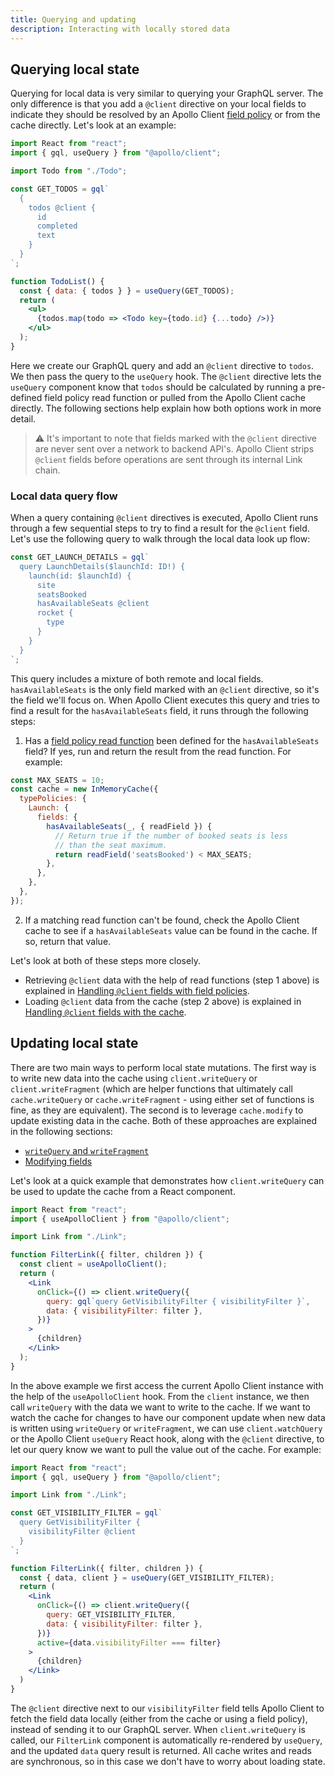 ```yaml
---
title: Querying and updating
description: Interacting with locally stored data
---
```


## Querying local state

Querying for local data is very similar to querying your GraphQL server. The only difference is that you add a `@client` directive on your local fields to indicate they should be resolved by an Apollo Client [field policy](../caching/cache-field-behavior/) or from the cache directly. Let's look at an example:

```jsx
import React from "react";
import { gql, useQuery } from "@apollo/client";

import Todo from "./Todo";

const GET_TODOS = gql`
  {
    todos @client {
      id
      completed
      text
    }
  }
`;

function TodoList() {
  const { data: { todos } } = useQuery(GET_TODOS);
  return (
    <ul>
      {todos.map(todo => <Todo key={todo.id} {...todo} />)}
    </ul>
  );
}
```

Here we create our GraphQL query and add an `@client` directive to `todos`. We then pass the query to the `useQuery` hook. The `@client` directive lets the `useQuery` component know that `todos` should be calculated by running a pre-defined field policy read function or pulled from the Apollo Client cache directly. The following sections help explain how both options work in more detail.

> ⚠️ It's important to note that fields marked with the `@client` directive are never sent over a network to backend API's. Apollo Client strips `@client` fields before operations are sent through its internal Link chain.

### Local data query flow

When a query containing `@client` directives is executed, Apollo Client runs through a few sequential steps to try to find a result for the `@client` field. Let's use the following query to walk through the local data look up flow:

```js
const GET_LAUNCH_DETAILS = gql`
  query LaunchDetails($launchId: ID!) {
    launch(id: $launchId) {
      site
      seatsBooked
      hasAvailableSeats @client
      rocket {
        type
      }
    }
  }
`;
```

This query includes a mixture of both remote and local fields. `hasAvailableSeats` is the only field marked with an `@client` directive, so it's the field we'll focus on. When Apollo Client executes this query and tries to find a result for the `hasAvailableSeats` field, it runs through the following steps:

1. Has a [field policy read function](../caching/cache-field-behavior/#the-read-function) been defined for the `hasAvailableSeats` field? If yes, run and return the result from the read function. For example:

```js
const MAX_SEATS = 10;
const cache = new InMemoryCache({
  typePolicies: {
    Launch: {
      fields: {
        hasAvailableSeats(_, { readField }) {
          // Return true if the number of booked seats is less
          // than the seat maximum.
          return readField('seatsBooked') < MAX_SEATS;
        },
      },
    },
  },
});
```

2. If a matching read function can't be found, check the Apollo Client cache to see if a `hasAvailableSeats` value can be found in the cache. If so, return that value.

Let's look at both of these steps more closely.

- Retrieving `@client` data with the help of read functions (step 1 above) is explained in [Handling `@client` fields with field policies](./managing-state-with-field-policies#handling-client-fields-with-field-policies).
- Loading `@client` data from the cache (step 2 above) is explained in [Handling `@client` fields with the cache](./managing-state-with-field-policies#handling-client-fields-with-the-cache).

## Updating local state

There are two main ways to perform local state mutations. The first way is to write new data into the cache using `client.writeQuery` or `client.writeFragment` (which are helper functions that ultimately call `cache.writeQuery` or `cache.writeFragment` - using either set of functions is fine, as they are equivalent). The second is to leverage `cache.modify` to update existing data in the cache. Both of these approaches are explained in the following sections:

- [`writeQuery` and `writeFragment`](../caching/cache-interaction/#writequery-and-writefragment)
- [Modifying fields](../caching/cache-interaction/#modifying-fields)

Let's look at a quick example that demonstrates how `client.writeQuery` can be used to update the cache from a React component.

```jsx
import React from "react";
import { useApolloClient } from "@apollo/client";

import Link from "./Link";

function FilterLink({ filter, children }) {
  const client = useApolloClient();
  return (
    <Link
      onClick={() => client.writeQuery({
        query: gql`query GetVisibilityFilter { visibilityFilter }`,
        data: { visibilityFilter: filter },
      })}
    >
      {children}
    </Link>
  );
}
```

In the above example we first access the current Apollo Client instance with the help of the `useApolloClient` hook. From the `client` instance, we then call `writeQuery` with the data we want to write to the cache. If we want to watch the cache for changes to have our component update when new data is written using `writeQuery` or `writeFragment`, we can use `client.watchQuery` or the Apollo Client `useQuery` React hook, along with the `@client` directive, to let our query know we want to pull the value out of the cache.  For example:

```jsx
import React from "react";
import { gql, useQuery } from "@apollo/client";

import Link from "./Link";

const GET_VISIBILITY_FILTER = gql`
  query GetVisibilityFilter {
    visibilityFilter @client
  }
`;

function FilterLink({ filter, children }) {
  const { data, client } = useQuery(GET_VISIBILITY_FILTER);
  return (
    <Link
      onClick={() => client.writeQuery({
        query: GET_VISIBILITY_FILTER,
        data: { visibilityFilter: filter },
      })}
      active={data.visibilityFilter === filter}
    >
      {children}
    </Link>
  )
}
```

The `@client` directive next to our `visibilityFilter` field tells Apollo Client to fetch the field data locally (either from the cache or using a field policy), instead of sending it to our GraphQL server. When `client.writeQuery` is called, our `FilterLink` component is automatically re-rendered by `useQuery`, and the updated `data` query result is returned. All cache writes and reads are synchronous, so in this case we don't have to worry about loading state.
